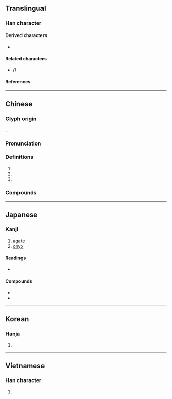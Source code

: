 {{also|玛}}
{{character info/new}}
==Translingual==

===Han character===
{{Han char|rn=96|rad=玉|as=10|sn=14|four=11127|canj=MGSQF|ids=⿰𤣩馬}}

====Derived characters====
* {{l|mul|[[𪝰]], [[𦿰]]}}

====Related characters====
* {{l|mul|[[玛]]}} ''({{w|Simplified Chinese}})''

====References====
{{Han ref|kx=0739.090|dkj=21156|dj=1149.140|hdz=21130.090|uh=746A}}

----

==Chinese==
{{zh-forms|s=玛}}

===Glyph origin===
{{Han etym}}
{{Han compound|玉|alt1=𤣩|馬|ls=psc|c1=s|c2=p|t1=jade}}.

===Pronunciation===
{{zh-pron
|m=mǎ
|c=maa5
|h=pfs=
|md=
|mn=qz,tw:bé/zz:bée/má
|mn_note=bé/bée - vernacular; má - literary
|mn-t=ma2 
|w=
|mc=y
|oc=y
|cat=pn
}}

===Definitions===
{{zh-hanzi}}

# {{surname|zh}}
# {{zh-used in|瑪瑙}}
# {{zh-used2|t}}

===Compounds===
{{zh-der|瑪瑙|伽瑪射線|他瑪羅池|威瑪憲法|威妥瑪式|利瑪|伊瑪目|寧瑪派|瑪哩花|新藝拉瑪|瑪自達神|拉瑪猿|瑪瑙紋|超級瑪琍|楚瑪爾河|瑪雅|瑪雅語|瑪𤧛脂|依瑪堪|法瑪|瑪爾噶|纏絲瑪瑙|薩瑪|薩齊瑪|踏踏瑪兒|金珠瑪米|珠穆朗瑪峰|瑪卡|瑪利|瑪爾斯|尼瑪|瑪拉基書|瑪弟亞|麥納瑪|瑪納斯|瑪莉|瑪麗珍鞋|瑪芬|瑪麗|瑪祖卡|瑪拿西|卡里斯瑪|伊瑪堪|瑪竇|縞瑪瑙|瑪加伯下|阿瑪|瑪加伯上|瑪西班月|珠穆朗瑪|拉斯海瑪|帕爾瑪|噶瑪蘭族|瑪琪琳|魏瑪共和國|以實瑪利|沙琪瑪|紅瑪瑙|沙威瑪|乃瑪子|瑪拉基亞|聖母瑪麗亞|瑪麗亞|撒瑪黎雅|克拉瑪依|血瑪麗|瑪拉基|噶瑪蘭|瑪加伯|撒瑪黎雅人|威妥瑪拼音|聖母瑪利亞|瑪竇福音|褐雲瑪瑙螺|伊斯蘭瑪巴德|珠穆瑯瑪|瑪鋼|瑪雅文字|瑪雅文明|瑪雅人|瑪曲|瑪沁|瑪旁雍錯|瑪涅克爾|瑪瑙螺|瑪納斯湖|瑪納斯河|瑪門|瑪楚河|瑪多|瑪法木錯|瑪卡梅|瑪琅|瑪麗·伯德地|瑪麗皇后海岸|羅瑪|孔瑪|朱扣瑪|那前瑪|布瑪代|門列桑瑪|龍亞瑪|塔克拉瑪干|威爾瑪|瑪家|那瑪夏|闊什薩特瑪|達瑪溝|固拉合瑪}}

----

==Japanese==

===Kanji===
{{ja-kanji|grade=uc|rs=玉10}}

# [[agate]]
# [[onyx]]

====Readings====
* {{ja-readings|goon=[[め]] (me)|kanon=[[ば]] (ba)|kanyoon = [[ま]] (ma)}}

====Compounds====
* {{ja-r|縞瑪瑙|しまめのう}}
* {{ja-r|瑪瑙|めのう}}

----

==Korean==

===Hanja===
{{ko-hanja|hangeul=마|eumhun=|rv=ma|mr=ma|y=ma}}

# {{rfdef|ko|sort=玉10}}

----

==Vietnamese==

===Han character===
{{vi-hantu|[[mã]], [[mẽ]]|rs=玉10}}

# {{rfdef|vi|sort=玉10}}